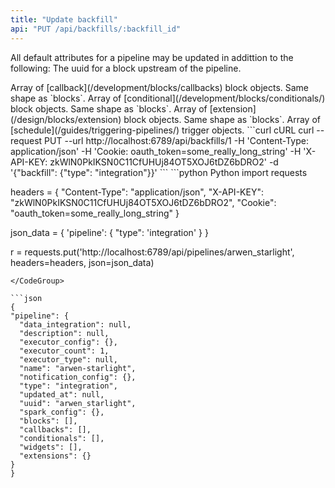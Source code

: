 ```yaml
---
title: "Update backfill"
api: "PUT /api/backfills/:backfill_id"
---
```


All default attributes for a pipeline may be updated in addittion to the following:
<ParamField query="add_upstream_for_block_uuid" type="string">
  The uuid for a block upstream of the pipeline.
</ParamField>

<ParamField query="callbacks" type="array of objects">
  Array of [callback](/development/blocks/callbacks) block objects. Same shape as `blocks`.
</ParamField>

<ParamField query="conditionals" type="array of objects">
  Array of [conditional](/development/blocks/conditionals/) block objects. Same shape as `blocks`.
</ParamField>

<ParamField query="extensions" type="array of objects">
  Array of [extension](/design/blocks/extension) block objects. Same shape as `blocks`.
</ParamField>

<ParamField query="schedules" type="array of objects">
  Array of [schedule](/guides/triggering-pipelines/) trigger objects.
</ParamField>

<CodeGroup>
  ```curl cURL
  curl --request PUT 
  --url http://localhost:6789/api/backfills/1
  -H 'Content-Type: application/json' 
  -H 'Cookie: oauth_token=some_really_long_string'
  -H 'X-API-KEY: zkWlN0PkIKSN0C11CfUHUj84OT5XOJ6tDZ6bDRO2'
  -d '{"backfill": {"type": "integration"}}'
  ```
  ```python Python
  import requests

  headers = {
  "Content-Type": "application/json",
  "X-API-KEY": "zkWlN0PkIKSN0C11CfUHUj84OT5XOJ6tDZ6bDRO2",
  "Cookie": "oauth_token=some_really_long_string"
  }

  json_data = {
  'pipeline': {
      "type": 'integration'
      }
  }
  
  r = requests.put('http://localhost:6789/api/pipelines/arwen_starlight', headers=headers, json=json_data)
  ```
</CodeGroup>

```json
{
  "pipeline": {
    "data_integration": null,
    "description": null,
    "executor_config": {},
    "executor_count": 1,
    "executor_type": null,
    "name": "arwen-starlight",
    "notification_config": {},
    "type": "integration",
    "updated_at": null,
    "uuid": "arwen_starlight",
    "spark_config": {},
    "blocks": [],
    "callbacks": [],
    "conditionals": [],
    "widgets": [],
    "extensions": {}
  }
}
```

